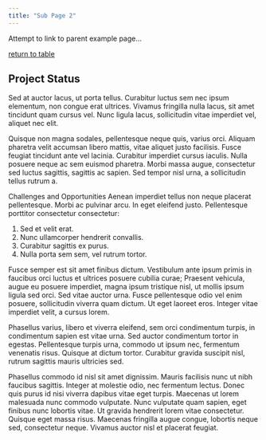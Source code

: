 ```yaml
---
title: "Sub Page 2"
---
```


Attempt to link to parent example page...

[return to table](../index.qmd)

## Project Status
Sed at auctor lacus, ut porta tellus. Curabitur luctus sem nec ipsum elementum, non congue erat ultrices. Vivamus fringilla nulla lacus, sit amet tincidunt quam cursus vel. Nunc ligula lacus, sollicitudin vitae imperdiet vel, aliquet nec elit.

Quisque non magna sodales, pellentesque neque quis, varius orci. Aliquam pharetra velit accumsan libero mattis, vitae aliquet justo facilisis. Fusce feugiat tincidunt ante vel lacinia. Curabitur imperdiet cursus iaculis. Nulla posuere neque ac sem euismod pharetra. Morbi massa augue, consectetur sed luctus sagittis, sagittis ac sapien. Sed tempor nisl urna, a sollicitudin tellus rutrum a.

Challenges and Opportunities
Aenean imperdiet tellus non neque placerat pellentesque. Morbi ac pulvinar arcu. In eget eleifend justo. Pellentesque porttitor consectetur consectetur:

1. Sed et velit erat.
2. Nunc ullamcorper hendrerit convallis.
3. Curabitur sagittis ex purus.
4. Nulla porta sem sem, vel rutrum tortor.

Fusce semper est sit amet finibus dictum. Vestibulum ante ipsum primis in faucibus orci luctus et ultrices posuere cubilia curae; Praesent vehicula, augue eu posuere imperdiet, magna ipsum tristique nisl, ut mollis ipsum ligula sed orci. Sed vitae auctor urna. Fusce pellentesque odio vel enim posuere, sollicitudin viverra quam dictum. Ut eget laoreet eros. Integer vitae imperdiet velit, a cursus lorem.

Phasellus varius, libero et viverra eleifend, sem orci condimentum turpis, in condimentum sapien est vitae urna. Sed auctor condimentum tortor in egestas. Pellentesque turpis urna, commodo ut ipsum nec, fermentum venenatis risus. Quisque at dictum tortor. Curabitur gravida suscipit nisl, rutrum sagittis mauris ultricies sed.

Phasellus commodo id nisl sit amet dignissim. Mauris facilisis nunc ut nibh faucibus sagittis. Integer at molestie odio, nec fermentum lectus. Donec quis purus id nisi viverra dapibus vitae eget turpis. Maecenas ut lorem malesuada nunc commodo vulputate. Nunc vulputate quam sapien, eget finibus nunc lobortis vitae. Ut gravida hendrerit lorem vitae consectetur. Quisque eget massa risus. Maecenas fringilla augue congue, lobortis neque sed, consectetur neque. Vivamus auctor nisl et placerat feugiat.
